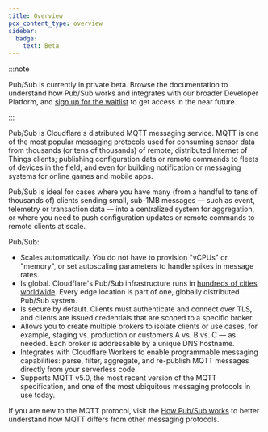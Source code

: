```yaml
---
title: Overview
pcx_content_type: overview
sidebar:
  badge:
    text: Beta
---
```


:::note

Pub/Sub is currently in private beta. Browse the documentation to understand how Pub/Sub works and integrates with our broader Developer Platform, and [sign up for the waitlist](https://www.cloudflare.com/cloudflare-pub-sub-lightweight-messaging-private-beta/) to get access in the near future.

:::

Pub/Sub is Cloudflare's distributed MQTT messaging service. MQTT is one of the most popular messaging protocols used for consuming sensor data from thousands (or tens of thousands) of remote, distributed Internet of Things clients; publishing configuration data or remote commands to fleets of devices in the field; and even for building notification or messaging systems for online games and mobile apps.

Pub/Sub is ideal for cases where you have many (from a handful to tens of thousands of) clients sending small, sub-1MB messages — such as event, telemetry or transaction data — into a centralized system for aggregation, or where you need to push configuration updates or remote commands to remote clients at scale.

Pub/Sub:

* Scales automatically. You do not have to provision "vCPUs" or "memory", or set autoscaling parameters to handle spikes in message rates.
* Is global. Cloudflare's Pub/Sub infrastructure runs in [hundreds of cities worldwide](https://www.cloudflare.com/network/). Every edge location is part of one, globally distributed Pub/Sub system.
* Is secure by default. Clients must authenticate and connect over TLS, and clients are issued credentials that are scoped to a specific broker.
* Allows you to create multiple brokers to isolate clients or use cases, for example, staging vs. production or customers A vs. B vs. C — as needed. Each broker is addressable by a unique DNS hostname.
* Integrates with Cloudflare Workers to enable programmable messaging capabilities: parse, filter, aggregate, and re-publish MQTT messages directly from your serverless code.
* Supports MQTT v5.0, the most recent version of the MQTT specification, and one of the most ubiquitous messaging protocols in use today.

If you are new to the MQTT protocol, visit the [How Pub/Sub works](/pub-sub/learning/how-pubsub-works/) to better understand how MQTT differs from other messaging protocols.
